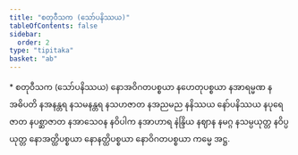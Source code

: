 ```yaml
---
title: "စတုဝီသက (သော်ပနိဿယ)"
tableOfContents: false
sidebar:
  order: 2
type: "tipitaka"
basket: "ab"
---
```



<DynamicBreadcrumb />

<Paragraph type="center">
* စတုဝီသက (သော်ပနိဿယ)
</Paragraph>

<Paragraph number="2036">
နောအဝိဂတပစ္စယာ နဟေတုပစ္စယာ နအာရမ္မဏ နအဓိပတိ နအနန္တရ နသမနန္တရ နသဟဇာတ နအညမည နနိဿယ နော်ပနိဿယ နပုရေဇာတ နပစ္ဆာဇာတ နအာသေဝန နဝိပါက နအာဟာရ နဲန္ဒြိယ နဈာန နမဂ္ဂ နသမ္ပယုတ္တ နဝိပ္ပယုတ္တ နောအတ္ထိပစ္စယာ နောနတ္ထိပစ္စယာ နောဝိဂတပစ္စယာ ကမ္မေ အဋ္ဌ.
</Paragraph>